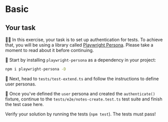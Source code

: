 # Basic

## Your task

👨‍💼 In this exercise, your task is to set up authentication for tests. To achieve that, you will be using a library called [Playwright Persona](https://github.com/kettanaito/playwright-persona). Please take a moment to read about it before continuing.

🐨 Start by installing `playwright-persona` as a dependency in your project:

```sh
npm i playwright-persona -D
```

🐨 Next, head to <InlineFile file="./tests/test-extend.ts">`tests/test-extend.ts`</InlineFile> and follow the instructions to define user personas.

🐨 Once you've defined the `user` persona and created the `authenticate()` fixture, continue to the <InlineFile file="./tests/e2e/notes-create.test.ts">`tests/e2e/notes-create.test.ts`</InlineFile> test suite and finish the test case here.

Verify your solution by running the tests (`npm test`). The tests must pass!
